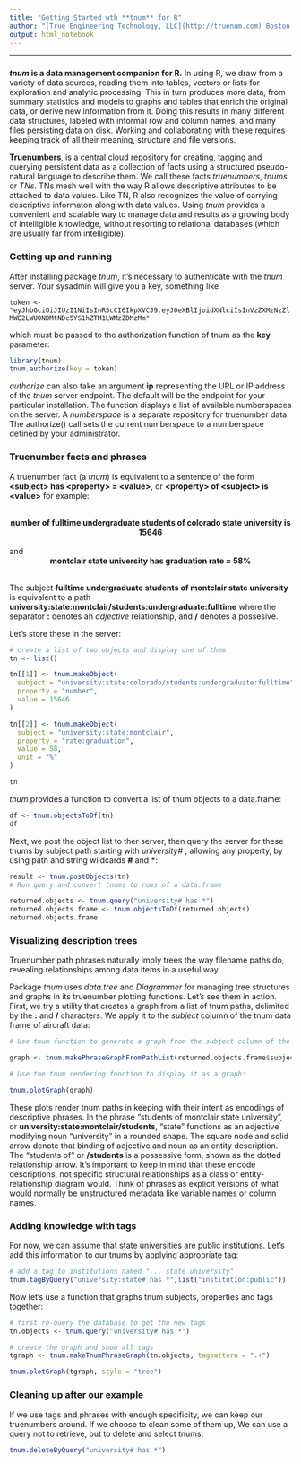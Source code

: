 ```yaml
---
title: "Getting Started wth **tnum** for R"
author: "[True Engineering Technology, LLC](http://truenum.com) Boston MA" 
output: html_notebook
---
```


***

### 

***tnum* is a data management companion for R.**  In using R, we draw from a variety of data sources, reading them into tables, vectors or lists for exploration and analytic processing.  This in turn produces more data, from summary statistics and models to graphs and tables that enrich the original data, or derive new information from it. Doing this results in many different data structures, labeled with informal row and column names, and many files persisting data on disk. Working and collaborating with these requires keeping track of all their meaning, structure and file versions. 

**Truenumbers**, is a central cloud repository for creating, tagging and querying persistent data as a collection of facts using a structured pseudo-natural language to describe them. We call these facts *truenumbers*, *tnums* or *TNs*.  TNs mesh well with the way R allows descriptive attributes to be attached to data values.  Like TN, R also recognizes the value of carrying descriptive informaton along with data values.  Using *tnum* provides a convenient and scalable way to manage data and results as a growing body of intelligible knowledge, without resorting to relational databases (which are usually far from intelligible).  


### Getting up and running

After installing package *tnum*, it's necessary to authenticate with the *tnum* server.  Your sysadmin will give you a key, something like

`token <- "eyJhbGciOiJIUzI1NiIsInR5cCI6IkpXVCJ9.eyJ0eXBlIjoidXNlciIsInVzZXMzNzZlMWE2LWU0NDMtNDc5YS1hZTM1LWMzZDMzMm"`

which must be passed to the authorization function of tnum as the **key** parameter:
```r
library(tnum)
tnum.authorize(key = token)
```
*authorize* can also take an argument **ip** representing the URL or IP address of the *tnum* server endpoint.  The default will be the endpoint for your particular installation. The function displays a list of available numberspaces on the server. A *numberspace* is a separate repository for truenumber data.  The authorize() call sets the current numberspace to a numberspace defined by your administrator.    

### Truenumber facts and phrases

A truenumber fact (a *tnum*) is equivalent to a sentence of the form **&lt;subject&gt; has &lt;property&gt; = &lt;value&gt;**, or **&lt;property&gt; of &lt;subject&gt; is &lt;value&gt;** for example:

<br>
<center>
**number of fulltime undergraduate students of colorado state university is 15646**
</center>
<br>
and
<br>
<center>
**montclair state university has graduation rate = 58%**
</center>
<br>
The subject  **fulltime undergraduate students of montclair state university ** is equivalent to a path **university:state:montclair/students:undergraduate:fulltime** where the separator **:** denotes an *adjective* relationship, and **/** denotes a possesive.

Let's store these in the server:

```r
# create a list of two objects and display one of them 
tn <- list()

tn[[1]] <- tnum.makeObject(
  subject = "university:state:colorado/students:undergraduate:fulltime",
  property = "number",
  value = 15646
)

tn[[2]] <- tnum.makeObject(
  subject = "university:state:montclair",
  property = "rate:graduation",
  value = 58,
  unit = "%"
)

tn
```
*tnum* provides a function to convert a list of tnum objects to a data.frame:
```r
df <- tnum.objectsToDf(tn)
df

```

Next, we post the object list to ther server, then query the server for these tnums by subject path starting with *university#* , allowing any property, by using path and string wildcards **#** and **\***:
```r
result <- tnum.postObjects(tn)
# Run query and convert tnums to rows of a data.frame

returned.objects <- tnum.query("university# has *")
returned.objects.frame <- tnum.objectsToDf(returned.objects)
returned.objects.frame
```
### Visualizing description trees

Truenumber path phrases naturally imply trees the way filename paths do, revealing  relationships among data items in a useful way.  

Package *tnum* uses *data.tree* and *Diagrammer* for managing tree structures and graphs in its truenumber plotting functions. Let's see them in action.  First, we try a utility that creates a graph from a list of tnum paths, delimited by the **:** and **/** characters. We apply it to the *subject* column of the tnum data frame of aircraft data: 


```r

# Use tnum function to generate a graph from the subject column of the data frame of tnums

graph <- tnum.makePhraseGraphFromPathList(returned.objects.frame$subject, rootLabel="Subjects")

# Use the tnum rendering function to display it as a graph:

tnum.plotGraph(graph)
```
These plots render tnum paths in keeping with their intent as encodings of descriptive phrases.  In the phrase "students of montclair state university", or **university:state:montclair/students**, "state" functions as an adjective modifying noun "university" in a rounded shape. The square node and solid arrow denote that binding of adjective and noun as an entity description.  The "students of" or **/students** is a possessive form, shown as the dotted relationship arrow.  It's important to keep in mind that these encode descriptions, not specific structural relationships as a class or entity-relationship diagram would.  Think of phrases as explicit versions of what would normally be unstructured metadata like variable names or column names. 

### Adding knowledge with tags

For now, we can assume that state universities are public institutions.  Let's add this information to our tnums by applying appropriate tag:
```r
# add a tag to institutions named "... state university"
tnum.tagByQuery("university:state# has *",list("institution:public"))

```
Now let's use a function that graphs tnum subjects, properties and tags together:
```r
# first re-query the database to get the new tags
tn.objects <- tnum.query("university# has *")

# create the graph and show all tags
tgraph <- tnum.makeTnumPhraseGraph(tn.objects, tagpattern = ".+")

tnum.plotGraph(tgraph, style = "tree")
```

### Cleaning up after our example

If we use tags and phrases with enough specificity, we can keep our truenumbers around.  If we choose to clean some of them up, We can use a query not to retrieve, but to delete and select tnums:
```r
tnum.deleteByQuery("university# has *")
```





